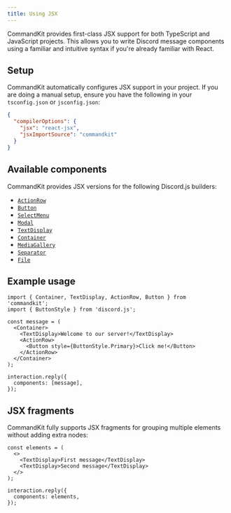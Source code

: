 ```yaml
---
title: Using JSX
---
```


CommandKit provides first-class JSX support for both TypeScript and
JavaScript projects. This allows you to write Discord message
components using a familiar and intuitive syntax if you're already
familiar with React.

## Setup

CommandKit automatically configures JSX support in your project. If
you are doing a manual setup, ensure you have the following in your
`tsconfig.json` or `jsconfig.json`:

```json
{
  "compilerOptions": {
    "jsx": "react-jsx",
    "jsxImportSource": "commandkit"
  }
}
```

## Available components

CommandKit provides JSX versions for the following Discord.js
builders:

- [`ActionRow`](./02-discord-components-v1/01-action-row.mdx)
- [`Button`](./02-discord-components-v1/02-button.mdx)
- [`SelectMenu`](./02-discord-components-v1/03-select-menu.mdx)
- [`Modal`](./02-discord-components-v1/04-modal.mdx)
- [`TextDisplay`](./03-discord-components-v2/01-text-display.mdx)
- [`Container`](./03-discord-components-v2/02-container.mdx)
- [`MediaGallery`](./03-discord-components-v2/03-media-gallery.mdx)
- [`Separator`](./03-discord-components-v2/04-separator.mdx)
- [`File`](./03-discord-components-v2/05-file.mdx)

## Example usage

```tsx
import { Container, TextDisplay, ActionRow, Button } from 'commandkit';
import { ButtonStyle } from 'discord.js';

const message = (
  <Container>
    <TextDisplay>Welcome to our server!</TextDisplay>
    <ActionRow>
      <Button style={ButtonStyle.Primary}>Click me!</Button>
    </ActionRow>
  </Container>
);

interaction.reply({
  components: [message],
});
```

## JSX fragments

CommandKit fully supports JSX fragments for grouping multiple elements
without adding extra nodes:

```tsx
const elements = (
  <>
    <TextDisplay>First message</TextDisplay>
    <TextDisplay>Second message</TextDisplay>
  </>
);

interaction.reply({
  components: elements,
});
```
